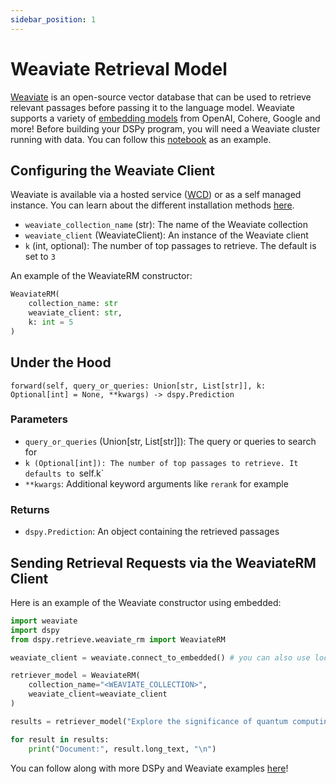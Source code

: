 ```yaml
---
sidebar_position: 1
---
```


# Weaviate Retrieval Model
[Weaviate](https://weaviate.io/) is an open-source vector database that can be used to retrieve relevant passages before passing it to the language model. Weaviate supports a variety of [embedding models](https://weaviate.io/developers/weaviate/model-providers) from OpenAI, Cohere, Google and more! Before building your DSPy program, you will need a Weaviate cluster running with data. You can follow this [notebook](https://github.com/weaviate/recipes/blob/main/integrations/llm-frameworks/dspy/Weaviate-Import.ipynb) as an example. 


## Configuring the Weaviate Client 
Weaviate is available via a hosted service ([WCD](https://console.weaviate.cloud/)) or as a self managed instance. You can learn about the different installation methods [here](https://weaviate.io/developers/weaviate/installation#installation-methods). 

* `weaviate_collection_name` (str): The name of the Weaviate collection
* `weaviate_client` (WeaviateClient): An instance of the Weaviate client
* `k` (int, optional): The number of top passages to retrieve. The default is set to `3`

An example of the WeaviateRM constructor: 

```python
WeaviateRM(
    collection_name: str
    weaviate_client: str,
    k: int = 5
)
```

## Under the Hood

`forward(self, query_or_queries: Union[str, List[str]], k: Optional[int] = None, **kwargs) -> dspy.Prediction`

### Parameters
* `query_or_queries` (Union[str, List[str]]): The query or queries to search for
* `k (Optional[int]): The number of top passages to retrieve. It defaults to `self.k`
*  `**kwargs`: Additional keyword arguments like `rerank` for example

### Returns
* `dspy.Prediction`: An object containing the retrieved passages


## Sending Retrieval Requests via the WeaviateRM Client

Here is an example of the Weaviate constructor using embedded:

```python
import weaviate
import dspy
from dspy.retrieve.weaviate_rm import WeaviateRM

weaviate_client = weaviate.connect_to_embedded() # you can also use local or WCD

retriever_model = WeaviateRM(
    collection_name="<WEAVIATE_COLLECTION>",
    weaviate_client=weaviate_client 
)

results = retriever_model("Explore the significance of quantum computing", k=5)

for result in results:
    print("Document:", result.long_text, "\n")
```

You can follow along with more DSPy and Weaviate examples [here](https://weaviate.io/developers/weaviate/more-resources/dspy)!
